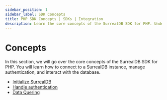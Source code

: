---
sidebar_position: 1
sidebar_label: SDK Concepts
title: PHP SDK Concepts | SDKs | Integration
description: Learn the core concepts of the SurrealDB SDK for PHP. Understand how to connect to a SurrealDB instance, manage authentication, and interact with the database.
---

# Concepts 

In this section, we will go over the core concepts of the SurrealDB SDK for PHP. You will learn how to connect to a SurrealDB instance, manage authentication, and interact with the database.

- [Initialize SurrealDB](/docs/sdk/php/core/initialization)
- [Handle authentication](/docs/sdk/php/core/authentication)
- [Data Quering](/docs/sdk/php/core/data-querying)